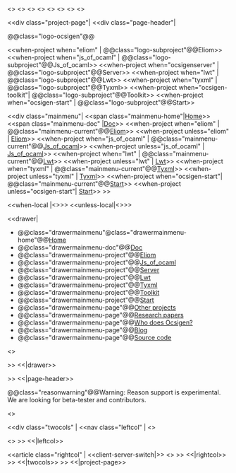<<head-css href="https://ocsigen.org/tyxml/tmp/style.css">>
<<head-css href="https://cdnjs.cloudflare.com/ajax/libs/prism/1.9.0/themes/prism.min.css">>
<<head-script src="https://ocsigen.org/js/client.js">>
<<head-script src="https://cdnjs.cloudflare.com/ajax/libs/prism/1.9.0/components/prism-core.min.js">>
<<head-script src="https://cdnjs.cloudflare.com/ajax/libs/prism/1.9.0/components/prism-ocaml.min.js">>
<<head-script src="https://cdnjs.cloudflare.com/ajax/libs/prism/1.9.0/components/prism-clike.min.js">>
<<head-script src="https://cdnjs.cloudflare.com/ajax/libs/prism/1.9.0/components/prism-reason.min.js">>
<<head-script src="https://cdnjs.cloudflare.com/ajax/libs/prism/1.9.0/components/prism-javascript.min.js">>

<<div class="project-page"|
<<div class="page-header"|

@@class="logo-ocsigen"@@[[site:/|{{site:/img/ocsigen-white.svg|Ocsigen}}]]

<<when-project when="eliom"          | @@class="logo-subproject"@@Eliom>>
<<when-project when="js_of_ocaml"    | @@class="logo-subproject"@@Js_of_ocaml>>
<<when-project when="ocsigenserver"  | @@class="logo-subproject"@@Server>>
<<when-project when="lwt"            | @@class="logo-subproject"@@Lwt>>
<<when-project when="tyxml"          | @@class="logo-subproject"@@Tyxml>>
<<when-project when="ocsigen-toolkit"| @@class="logo-subproject"@@Toolkit>>
<<when-project when="ocsigen-start"  | @@class="logo-subproject"@@Start>>

<<div class="mainmenu"|
<<span class="mainmenu-home"|[[site:/|Home]]>>
<<span class="mainmenu-doc" |[[wiki("tuto"):|Doc]]>>
<<when-project   when="eliom"        | @@class="mainmenu-current"@@[[wiki("eliom"):|Eliom]]>>
<<when-project unless="eliom"        |                             [[wiki("eliom"):|Eliom]]>>
<<when-project   when="js_of_ocaml"  | @@class="mainmenu-current"@@[[wiki("js_of_ocaml"):|Js_of_ocaml]]>>
<<when-project unless="js_of_ocaml"  |                             [[wiki("js_of_ocaml"):|Js_of_ocaml]]>>
<<when-project   when="lwt"          | @@class="mainmenu-current"@@[[wiki("lwt"):|Lwt]]>>
<<when-project unless="lwt"          |                             [[wiki("lwt"):|Lwt]]>>
<<when-project   when="tyxml"        | @@class="mainmenu-current"@@[[wiki("tyxml"):|Tyxml]]>>
<<when-project unless="tyxml"        |                             [[wiki("tyxml"):|Tyxml]]>>
<<when-project   when="ocsigen-start"| @@class="mainmenu-current"@@[[wiki("ocsigen-start"):|Start]]>>
<<when-project unless="ocsigen-start"|                             [[wiki("ocsigen-start"):|Start]]>>
>>

<<when-local  |<<googlesearch icon="https://ocsigen.org/img/search.svg" domain="ocsigen.org">>>>
<<unless-local|<<googlesearch icon="https://ocsigen.org/tyxml/tmp/search.svg" domain="ocsigen.org">>>>

<<drawer|
*@@class="drawermainmenu"@class="drawermainmenu-home"@@[[site:/|Home]]
*@@class="drawermainmenu-doc"@@[[wiki("tuto"):|Doc]]
*@@class="drawermainmenu-project"@@[[wiki("eliom"):|Eliom]]
*@@class="drawermainmenu-project"@@[[wiki("js_of_ocaml"):|Js_of_ocaml]]
*@@class="drawermainmenu-project"@@[[wiki("ocsigenserver"):|Server]]
*@@class="drawermainmenu-project"@@[[wiki("lwt"):|Lwt]]
*@@class="drawermainmenu-project"@@[[wiki("tyxml"):|Tyxml]]
*@@class="drawermainmenu-project"@@[[wiki("ocsigen-toolkit"):|Toolkit]]
*@@class="drawermainmenu-project"@@[[wiki("ocsigen-start"):|Start]]
*@@class="drawermainmenu-page"@@[[site:/projects|Other projects]]
*@@class="drawermainmenu-page"@@[[site:/papers|Research papers]]
*@@class="drawermainmenu-page"@@[[site:/credits|Who does Ocsigen?]]
*@@class="drawermainmenu-page"@@[[site:/blog|Blog]]
*@@class="drawermainmenu-page"@@[[https://github.com/ocsigen|Source code]]

<<doctree>>


>> <<|drawer>>

>> <<|page-header>>

@@class="reasonwarning"@@Warning: Reason support is experimental.
We are looking for beta-tester and contributors.

<<reason-switch>>

<<div class="twocols" |
<<nav class="leftcol" |
<<docversion>>

<<doctree>>
>> <<|leftcol>>

<<article class="rightcol" |
<<client-server-switch|>>
<<content>>
>> <<|rightcol>>
>> <<|twocols>>
>> <<|project-page>>
